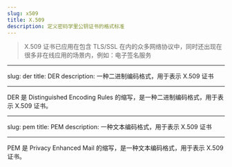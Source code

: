 ```yaml
---
slug: x509
title: X.509
description: 定义密码学里公钥证书的格式标准
---
```


> X.509 证书已应用在包含 TLS/SSL 在内的众多网络协议中，同时还出现在很多非在线应用的场景内，例如：电子签名服务

---

slug: der
title: DER
description: 一种二进制编码格式，用于表示 X.509 证书

---

DER 是 Distinguished Encoding Rules 的缩写，是一种二进制编码格式，用于表示 X.509 证书。

---

slug: pem
title: PEM
description: 一种文本编码格式，用于表示 X.509 证书

---

PEM 是 Privacy Enhanced Mail 的缩写，是一种文本编码格式，用于表示 X.509 证书。
